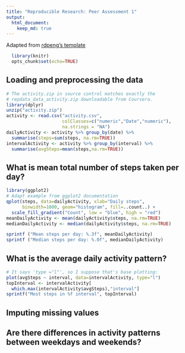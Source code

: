 ```yaml
---
title: "Reproducible Research: Peer Assessment 1"
output: 
  html_document:
    keep_md: true
---
```


Adapted from [rdpeng's template](https://github.com/rdpeng/RepData_PeerAssessment1)

```r
  library(knitr)
  opts_chunk$set(echo=TRUE)
```

## Loading and preprocessing the data
```r
# The activity.zip in source control matches exactly the
# repdata_data_activity.zip downloadable from Coursera.
library(dplyr)
unzip("activity.zip")
activity <- read.csv("activity.csv",
                     colClasses=c("numeric","Date","numeric"),
                     na.strings = "NA")
dailyActivity <- activity %>% group_by(date) %>%
  summarise(steps=sum(steps, na.rm=TRUE))
intervalActivity <- activity %>% group_by(interval) %>%
  summarise(avgSteps=mean(steps,na.rm=TRUE))
```


## What is mean total number of steps taken per day?
```r
library(ggplot2)
# Adapt example from ggplot2 documentation
qplot(steps, data=dailyActivity, xlab="Daily steps",
      binwidth=1000, geom="histogram", fill=..count..) +
  scale_fill_gradient("Count", low = "blue", high = "red")
meanDailyActivity <- mean(dailyActivity$steps, na.rm=TRUE)
medianDailyActivity <- median(dailyActivity$steps, na.rm=TRUE)

sprintf ("Mean steps per day: %.3f", meanDailyActivity)
sprintf ("Median steps per day: %.0f", medianDailyActivity)
```


## What is the average daily activity pattern?
```r
# It says 'type ="l"', so I suppose that's base plotting:
plot(avgSteps ~ interval, data=intervalActivity, type="l")
topInterval <- intervalActivity[
  which.max(intervalActivity$avgSteps),"interval"]
sprintf("Most steps in %f interval", topInterval)

```


## Imputing missing values



## Are there differences in activity patterns between weekdays and weekends?
